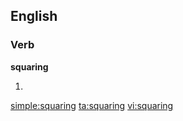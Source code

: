 ==English==

===Verb===
'''squaring'''

# {{present participle of|[[square]]}}

[[simple:squaring]]
[[ta:squaring]]
[[vi:squaring]]